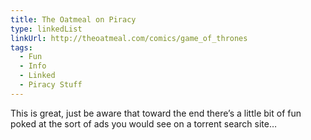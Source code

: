 ```yaml
---
title: The Oatmeal on Piracy
type: linkedList
linkUrl: http://theoatmeal.com/comics/game_of_thrones
tags:
  - Fun
  - Info
  - Linked
  - Piracy Stuff
---
```


This is great, just be aware that toward the end there’s a little bit of fun poked at the sort of ads you would see on a torrent search site…
